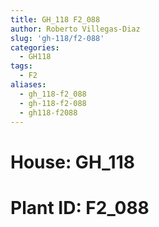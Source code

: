 ```yaml
---
title: GH_118 F2_088
author: Roberto Villegas-Diaz
slug: 'gh-118/f2-088'
categories:
  - GH118
tags:
  - F2
aliases:
  - gh_118-f2_088
  - gh-118-f2-088
  - gh118-f2088
---
```


# **House**: GH_118
# **Plant ID**: F2_088
